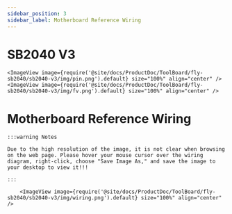 ```yaml
---
sidebar_position: 3
sidebar_label: Motherboard Reference Wiring
---
```




# SB2040 V3

    <ImageView image={require('@site/docs/ProductDoc/ToolBoard/fly-sb2040/sb2040-v3/img/pin.png').default} size="100%" align="center" />
    <ImageView image={require('@site/docs/ProductDoc/ToolBoard/fly-sb2040/sb2040-v3/img/fv.png').default} size="100%" align="center" />


# Motherboard Reference Wiring

    :::warning Notes

    Due to the high resolution of the image, it is not clear when browsing on the web page. Please hover your mouse cursor over the wiring diagram, right-click, choose "Save Image As," and save the image to your desktop to view it!!!

    :::

        <ImageView image={require('@site/docs/ProductDoc/ToolBoard/fly-sb2040/sb2040-v3/img/wiring.png').default} size="100%" align="center" />